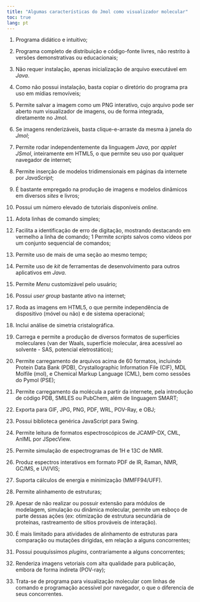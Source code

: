 ```yaml
---
title: "Algumas características do Jmol como visualizador molecular"
toc: true
lang: pt
---
```



1.  Programa didático e intuitivo;
2.  Programa completo de distribuição e código-fonte livres, não restrito à versões demonstrativas ou educacionais;
3.  Não requer instalação, apenas inicialização de arquivo executável em *Java*.
4.  Como não possui instalação, basta copiar o diretório do programa pra uso em mídias removíveis;
5.  Permite salvar a imagem como um PNG interativo, cujo arquivo pode ser aberto num visualizador de imagens, ou de forma integrada, diretamente no Jmol.
6.  Se imagens renderizáveis, basta clique-e-arraste da mesma à janela do *Jmol*;
7.  Permite rodar independentemente da linguagem *Java*, por *applet JSmol*, inteiramente em HTML5, o que permite seu uso por qualquer navegador de internet;
8.  Permite inserção de modelos tridimensionais em páginas da internete por *JavaScript*;
9.  É bastante empregado na produção de imagens e modelos dinâmicos em diversos *sites* e livros;
10. Possui um número elevado de tutoriais disponíveis *online.*
11. Adota linhas de comando simples;
12. Facilita a identificação de erro de digitação, mostrando destacando em vermelho a linha de comando; 1 Permite *scripts* salvos como vídeos por um conjunto sequencial de comandos;
13. Permite uso de mais de uma seção ao mesmo tempo;
14. Permite uso de *kit* de ferramentas de desenvolvimento para outros aplicativos em *Java*.
15. Permite *Menu* customizável pelo usuário;
16. Possui *user group* bastante ativo na internet;
17. Roda as imagens em HTML5, o que permite independência de dispositivo (móvel ou não) e de sistema operacional;
18. Inclui análise de simetria cristalográfica.
19. Carrega e permite a produção de diversos formatos de superfícies moleculares (van der Waals, superfície molecular, área acessível ao solvente - SAS, potencial eletrostático);
20. Permite carregamento de arquivos acima de 60 formatos, incluindo Protein Data Bank (PDB), Crystallographic Information File (CIF), MDL Molfile (mol), e Chemical Markup Language (CML), bem como sessões do Pymol (PSE);
21. Permite carregamento da molécula a partir da internete, pela introdução de código PDB, SMILES ou PubChem, além de linguagem SMART;
22. Exporta para GIF, JPG, PNG, PDF, WRL, POV-Ray, e OBJ;
23. Possui biblioteca genérica JavaScript para Swing.
24. Permite leitura de formatos espectroscópicos de JCAMP-DX, CML, AnIML por JSpecView.
25. Permite simulação de espectrogramas de 1H e 13C de NMR.
26. Produz espectros interativos em formato PDF de IR, Raman, NMR, GC/MS, e UV/VIS;
27. Suporta cálculos de energia e minimização (MMFF94/UFF).
28. Permite alinhamento de estruturas;

29. Apesar de não realizar ou possuir extensão para módulos de modelagem, simulação ou dinâmica molecular, permite um esboço de parte dessas ações (ex: otimização de estrutura secundária de proteínas, rastreamento de sítios prováveis de interação).
30. É mais limitado para atividades de alinhamento de estruturas para comparação ou mutações dirigidas, em relação a alguns concorrentes;
31. Possui pouquíssimos *plugins*, contrariamente a alguns concorrentes;
32. Renderiza imagens vetoriais com alta qualidade para publicação, embora de forma indireta (POV-ray);
33. Trata-se de programa para visualização molecular com linhas de comando e programação acessível por navegador, o que o diferencia de seus concorrentes.

